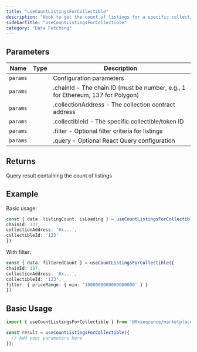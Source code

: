 ```yaml
---
title: "useCountListingsForCollectible"
description: "Hook to get the count of listings for a specific collectible Counts the number of active listings for a given collectible in the marketplace. Useful for displaying listing counts in UI components."
sidebarTitle: "useCountListingsForCollectible"
category: "Data Fetching"
---
```


## Parameters

| Name | Type | Description |
|------|------|-------------|
| `params` |  | Configuration parameters |
| `params` |  | .chainId - The chain ID (must be number, e.g., 1 for Ethereum, 137 for Polygon) |
| `params` |  | .collectionAddress - The collection contract address |
| `params` |  | .collectibleId - The specific collectible/token ID |
| `params` |  | .filter - Optional filter criteria for listings |
| `params` |  | .query - Optional React Query configuration |

## Returns

Query result containing the count of listings

## Example

Basic usage:
```typescript
const { data: listingCount, isLoading } = useCountListingsForCollectible({
chainId: 137,
collectionAddress: '0x...',
collectibleId: '123'
})
```

With filter:
```typescript
const { data: filteredCount } = useCountListingsForCollectible({
chainId: 137,
collectionAddress: '0x...',
collectibleId: '123',
filter: { priceRange: { min: '1000000000000000000' } }
})
```

## Basic Usage

```typescript
import { useCountListingsForCollectible } from '@0xsequence/marketplace-sdk/react/hooks';

const result = useCountListingsForCollectible({
  // Add your parameters here
});
```

